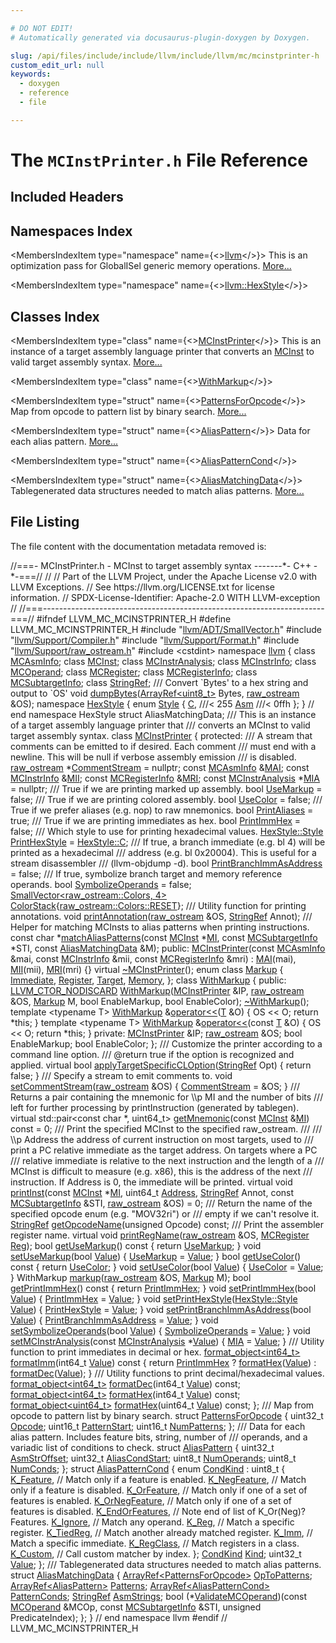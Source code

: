 ```yaml
---

# DO NOT EDIT!
# Automatically generated via docusaurus-plugin-doxygen by Doxygen.

slug: /api/files/include/include/llvm/include/llvm/mc/mcinstprinter-h
custom_edit_url: null
keywords:
  - doxygen
  - reference
  - file

---
```





# The `MCInstPrinter.h` File Reference

<DoxygenPage pluginConfig={pluginConfig}>



## Included Headers

<IncludesList>
<IncludesListItem
  filePath="llvm/ADT/SmallVector.h"
  permalink="/docs/api/files/include/include/llvm/include/llvm/adt/smallvector-h"
  isLocal="true" />
<IncludesListItem
  filePath="llvm/Support/Compiler.h"
  permalink="/docs/api/files/include/include/llvm/include/llvm/support/compiler-h"
  isLocal="true" />
<IncludesListItem
  filePath="llvm/Support/Format.h"
  permalink="/docs/api/files/include/include/llvm/include/llvm/support/format-h"
  isLocal="true" />
<IncludesListItem
  filePath="llvm/Support/raw_ostream.h"
  permalink="/docs/api/files/include/include/llvm/include/llvm/support/raw-ostream-h"
  isLocal="true" />
<IncludesListItem
  filePath="cstdint"
  permalink=""
  isLocal="false" />
</IncludesList>

## Namespaces Index

<MembersIndex>

<MembersIndexItem
  type="namespace"
  name={<><a href="/docs/api/namespaces/llvm">llvm</a></>}>
This is an optimization pass for GlobalISel generic memory operations. <a href="/docs/api/namespaces/llvm/#details">More...</a>
</MembersIndexItem>

<MembersIndexItem
  type="namespace"
  name={<><a href="/docs/api/namespaces/llvm/hexstyle">llvm::HexStyle</a></>}>
</MembersIndexItem>

</MembersIndex>

## Classes Index

<MembersIndex>

<MembersIndexItem
  type="class"
  name={<><a href="/docs/api/classes/llvm/mcinstprinter">MCInstPrinter</a></>}>
This is an instance of a target assembly language printer that converts an <a href="/docs/api/classes/llvm/mcinst">MCInst</a> to valid target assembly syntax. <a href="/docs/api/classes/llvm/mcinstprinter/#details">More...</a>
</MembersIndexItem>

<MembersIndexItem
  type="class"
  name={<><a href="/docs/api/classes/llvm/mcinstprinter/withmarkup">WithMarkup</a></>}>
</MembersIndexItem>

<MembersIndexItem
  type="struct"
  name={<><a href="/docs/api/structs/llvm/patternsforopcode">PatternsForOpcode</a></>}>
Map from opcode to pattern list by binary search. <a href="/docs/api/structs/llvm/patternsforopcode/#details">More...</a>
</MembersIndexItem>

<MembersIndexItem
  type="struct"
  name={<><a href="/docs/api/structs/llvm/aliaspattern">AliasPattern</a></>}>
Data for each alias pattern. <a href="/docs/api/structs/llvm/aliaspattern/#details">More...</a>
</MembersIndexItem>

<MembersIndexItem
  type="struct"
  name={<><a href="/docs/api/structs/llvm/aliaspatterncond">AliasPatternCond</a></>}>
</MembersIndexItem>

<MembersIndexItem
  type="struct"
  name={<><a href="/docs/api/structs/llvm/aliasmatchingdata">AliasMatchingData</a></>}>
Tablegenerated data structures needed to match alias patterns. <a href="/docs/api/structs/llvm/aliasmatchingdata/#details">More...</a>
</MembersIndexItem>

</MembersIndex>


## File Listing

The file content with the documentation metadata removed is:

<ProgramListing>

<Link id="l00001" /><CodeLine lineNumber="1"><Highlight kind="comment">//===- MCInstPrinter.h - MCInst to target assembly syntax -------&#42;- C++ -&#42;-===//</Highlight><Highlight kind="normal"></Highlight></CodeLine>
<Link id="l00002" /><CodeLine lineNumber="2"><Highlight kind="normal"></Highlight><Highlight kind="comment">//</Highlight><Highlight kind="normal"></Highlight></CodeLine>
<Link id="l00003" /><CodeLine lineNumber="3"><Highlight kind="normal"></Highlight><Highlight kind="comment">// Part of the LLVM Project, under the Apache License v2.0 with LLVM Exceptions.</Highlight><Highlight kind="normal"></Highlight></CodeLine>
<Link id="l00004" /><CodeLine lineNumber="4"><Highlight kind="normal"></Highlight><Highlight kind="comment">// See https://llvm.org/LICENSE.txt for license information.</Highlight><Highlight kind="normal"></Highlight></CodeLine>
<Link id="l00005" /><CodeLine lineNumber="5"><Highlight kind="normal"></Highlight><Highlight kind="comment">// SPDX-License-Identifier: Apache-2.0 WITH LLVM-exception</Highlight><Highlight kind="normal"></Highlight></CodeLine>
<Link id="l00006" /><CodeLine lineNumber="6"><Highlight kind="normal"></Highlight><Highlight kind="comment">//</Highlight><Highlight kind="normal"></Highlight></CodeLine>
<Link id="l00007" /><CodeLine lineNumber="7"><Highlight kind="normal"></Highlight><Highlight kind="comment">//===----------------------------------------------------------------------===//</Highlight><Highlight kind="normal"></Highlight></CodeLine>
<Link id="l00008" /><CodeLine lineNumber="8"><Highlight kind="normal"></Highlight></CodeLine>
<Link id="l00009" /><CodeLine lineNumber="9"><Highlight kind="normal"></Highlight><Highlight kind="preprocessor">#ifndef LLVM&#95;MC&#95;MCINSTPRINTER&#95;H</Highlight><Highlight kind="normal"></Highlight></CodeLine>
<Link id="l00010" /><CodeLine lineNumber="10"><Highlight kind="normal"></Highlight><Highlight kind="preprocessor">#define LLVM&#95;MC&#95;MCINSTPRINTER&#95;H</Highlight><Highlight kind="normal"></Highlight></CodeLine>
<Link id="l00011" /><CodeLine lineNumber="11"><Highlight kind="normal"></Highlight></CodeLine>
<Link id="l00012" /><CodeLine lineNumber="12"><Highlight kind="normal"></Highlight><Highlight kind="preprocessor">#include &quot;<a href="/docs/api/files/include/include/llvm/include/llvm/adt/smallvector-h">llvm/ADT/SmallVector.h</a>&quot;</Highlight><Highlight kind="normal"></Highlight></CodeLine>
<Link id="l00013" /><CodeLine lineNumber="13"><Highlight kind="normal"></Highlight><Highlight kind="preprocessor">#include &quot;<a href="/docs/api/files/include/include/llvm/include/llvm/support/compiler-h">llvm/Support/Compiler.h</a>&quot;</Highlight><Highlight kind="normal"></Highlight></CodeLine>
<Link id="l00014" /><CodeLine lineNumber="14"><Highlight kind="normal"></Highlight><Highlight kind="preprocessor">#include &quot;<a href="/docs/api/files/include/include/llvm/include/llvm/support/format-h">llvm/Support/Format.h</a>&quot;</Highlight><Highlight kind="normal"></Highlight></CodeLine>
<Link id="l00015" /><CodeLine lineNumber="15"><Highlight kind="normal"></Highlight><Highlight kind="preprocessor">#include &quot;<a href="/docs/api/files/include/include/llvm/include/llvm/support/raw-ostream-h">llvm/Support/raw&#95;ostream.h</a>&quot;</Highlight><Highlight kind="normal"></Highlight></CodeLine>
<Link id="l00016" /><CodeLine lineNumber="16"><Highlight kind="normal"></Highlight><Highlight kind="preprocessor">#include &lt;cstdint&gt;</Highlight><Highlight kind="normal"></Highlight></CodeLine>
<Link id="l00017" /><CodeLine lineNumber="17"><Highlight kind="normal"></Highlight></CodeLine>
<Link id="l00018" /><CodeLine lineNumber="18"><Highlight kind="normal"></Highlight><Highlight kind="keyword">namespace </Highlight><Highlight kind="normal"><a href="/docs/api/namespaces/llvm">llvm</a> &#123;</Highlight></CodeLine>
<Link id="l00019" /><CodeLine lineNumber="19"><Highlight kind="normal"></Highlight></CodeLine>
<Link id="l00020" /><CodeLine lineNumber="20"><Highlight kind="normal"></Highlight><Highlight kind="keyword">class </Highlight><Highlight kind="normal"><a href="/docs/api/classes/llvm/mcasminfo">MCAsmInfo</a>;</Highlight></CodeLine>
<Link id="l00021" /><CodeLine lineNumber="21"><Highlight kind="normal"></Highlight><Highlight kind="keyword">class </Highlight><Highlight kind="normal"><a href="/docs/api/classes/llvm/mcinst">MCInst</a>;</Highlight></CodeLine>
<Link id="l00022" /><CodeLine lineNumber="22"><Highlight kind="normal"></Highlight><Highlight kind="keyword">class </Highlight><Highlight kind="normal"><a href="/docs/api/classes/llvm/mcinstranalysis">MCInstrAnalysis</a>;</Highlight></CodeLine>
<Link id="l00023" /><CodeLine lineNumber="23"><Highlight kind="normal"></Highlight><Highlight kind="keyword">class </Highlight><Highlight kind="normal"><a href="/docs/api/classes/llvm/mcinstrinfo">MCInstrInfo</a>;</Highlight></CodeLine>
<Link id="l00024" /><CodeLine lineNumber="24"><Highlight kind="normal"></Highlight><Highlight kind="keyword">class </Highlight><Highlight kind="normal"><a href="/docs/api/classes/llvm/mcoperand">MCOperand</a>;</Highlight></CodeLine>
<Link id="l00025" /><CodeLine lineNumber="25"><Highlight kind="normal"></Highlight><Highlight kind="keyword">class </Highlight><Highlight kind="normal"><a href="/docs/api/classes/llvm/mcregister">MCRegister</a>;</Highlight></CodeLine>
<Link id="l00026" /><CodeLine lineNumber="26"><Highlight kind="normal"></Highlight><Highlight kind="keyword">class </Highlight><Highlight kind="normal"><a href="/docs/api/classes/llvm/mcregisterinfo">MCRegisterInfo</a>;</Highlight></CodeLine>
<Link id="l00027" /><CodeLine lineNumber="27"><Highlight kind="normal"></Highlight><Highlight kind="keyword">class </Highlight><Highlight kind="normal"><a href="/docs/api/classes/llvm/mcsubtargetinfo">MCSubtargetInfo</a>;</Highlight></CodeLine>
<Link id="l00028" /><CodeLine lineNumber="28"><Highlight kind="normal"></Highlight><Highlight kind="keyword">class </Highlight><Highlight kind="normal"><a href="/docs/api/classes/llvm/stringref">StringRef</a>;</Highlight></CodeLine>
<Link id="l00029" /><CodeLine lineNumber="29"><Highlight kind="normal"></Highlight><Highlight kind="comment"></Highlight></CodeLine>
<Link id="l00030" /><CodeLine lineNumber="30"><Highlight kind="comment">/// Convert &#96;Bytes&#39; to a hex string and output to &#96;OS&#39;</Highlight><Highlight kind="normal"></Highlight></CodeLine>
<Link id="l00031" /><CodeLine lineNumber="31"><Highlight kind="normal"></Highlight><Highlight kind="keywordtype">void</Highlight><Highlight kind="normal"> <a href="/docs/api/namespaces/llvm/#a4070eb5356f2cb072322e3d62059e316">dumpBytes</a>(<a href="/docs/api/classes/llvm/arrayref">ArrayRef&lt;uint8&#95;t&gt;</a> Bytes, <a href="/docs/api/classes/llvm/raw-ostream">raw&#95;ostream</a> &amp;OS);</Highlight></CodeLine>
<Link id="l00032" /><CodeLine lineNumber="32"><Highlight kind="normal"></Highlight></CodeLine>
<Link id="l00033" /><CodeLine lineNumber="33" lineLink="/docs/api/namespaces/llvm/hexstyle"><Highlight kind="normal"></Highlight><Highlight kind="keyword">namespace </Highlight><Highlight kind="normal"><a href="/docs/api/namespaces/llvm/hexstyle">HexStyle</a> &#123;</Highlight></CodeLine>
<Link id="l00034" /><CodeLine lineNumber="34"><Highlight kind="normal"></Highlight></CodeLine>
<Link id="l00035" /><CodeLine lineNumber="35" lineLink="/docs/api/namespaces/llvm/hexstyle/#a2ff7bb0072f1202f7b06bb426d6ecda0"><Highlight kind="normal"></Highlight><Highlight kind="keyword">enum</Highlight><Highlight kind="normal"> <a href="/docs/api/namespaces/llvm/hexstyle/#a2ff7bb0072f1202f7b06bb426d6ecda0">Style</a> &#123;</Highlight></CodeLine>
<Link id="l00036" /><CodeLine lineNumber="36" lineLink="/docs/api/namespaces/llvm/hexstyle/#a2ff7bb0072f1202f7b06bb426d6ecda0aa6e66dd1bf3e5335ef80add25879696d"><Highlight kind="normal">  <a href="/docs/api/namespaces/llvm/hexstyle/#a2ff7bb0072f1202f7b06bb426d6ecda0aa6e66dd1bf3e5335ef80add25879696d">C</a>,  </Highlight><Highlight kind="comment">///&lt; 255</Highlight><Highlight kind="normal"></Highlight></CodeLine>
<Link id="l00037" /><CodeLine lineNumber="37" lineLink="/docs/api/namespaces/llvm/hexstyle/#a2ff7bb0072f1202f7b06bb426d6ecda0aee14e37b71e28e68ace5e2f6b67042a9"><Highlight kind="normal">  <a href="/docs/api/namespaces/llvm/hexstyle/#a2ff7bb0072f1202f7b06bb426d6ecda0aee14e37b71e28e68ace5e2f6b67042a9">Asm</a> </Highlight><Highlight kind="comment">///&lt; 0ffh</Highlight><Highlight kind="normal"></Highlight></CodeLine>
<Link id="l00038" /><CodeLine lineNumber="38"><Highlight kind="normal">&#125;;</Highlight></CodeLine>
<Link id="l00039" /><CodeLine lineNumber="39"><Highlight kind="normal"></Highlight></CodeLine>
<Link id="l00040" /><CodeLine lineNumber="40"><Highlight kind="normal">&#125; </Highlight><Highlight kind="comment">// end namespace HexStyle</Highlight><Highlight kind="normal"></Highlight></CodeLine>
<Link id="l00041" /><CodeLine lineNumber="41"><Highlight kind="normal"></Highlight></CodeLine>
<Link id="l00042" /><CodeLine lineNumber="42"><Highlight kind="normal"></Highlight><Highlight kind="keyword">struct </Highlight><Highlight kind="normal">AliasMatchingData;</Highlight></CodeLine>
<Link id="l00043" /><CodeLine lineNumber="43"><Highlight kind="normal"></Highlight><Highlight kind="comment"></Highlight></CodeLine>
<Link id="l00044" /><CodeLine lineNumber="44"><Highlight kind="comment">/// This is an instance of a target assembly language printer that</Highlight></CodeLine>
<Link id="l00045" /><CodeLine lineNumber="45"><Highlight kind="comment">/// converts an MCInst to valid target assembly syntax.</Highlight><Highlight kind="normal"></Highlight></CodeLine>
<Link id="l00046" /><CodeLine lineNumber="46" lineLink="/docs/api/classes/llvm/mcinstprinter"><Highlight kind="normal"></Highlight><Highlight kind="keyword">class </Highlight><Highlight kind="normal"><a href="/docs/api/classes/llvm/mcinstprinter/#af0525fc87f3e2054109908599d21098d">MCInstPrinter</a> &#123;</Highlight></CodeLine>
<Link id="l00047" /><CodeLine lineNumber="47"><Highlight kind="normal"></Highlight><Highlight kind="keyword">protected</Highlight><Highlight kind="normal">:</Highlight><Highlight kind="comment"></Highlight></CodeLine>
<Link id="l00048" /><CodeLine lineNumber="48"><Highlight kind="comment">  /// A stream that comments can be emitted to if desired.  Each comment</Highlight></CodeLine>
<Link id="l00049" /><CodeLine lineNumber="49"><Highlight kind="comment">  /// must end with a newline.  This will be null if verbose assembly emission</Highlight></CodeLine>
<Link id="l00050" /><CodeLine lineNumber="50"><Highlight kind="comment">  /// is disabled.</Highlight><Highlight kind="normal"></Highlight></CodeLine>
<Link id="l00051" /><CodeLine lineNumber="51" lineLink="/docs/api/classes/llvm/mcinstprinter/#a43f767b1fc960c3a7528055069b0ae97"><Highlight kind="normal">  <a href="/docs/api/classes/llvm/raw-ostream">raw&#95;ostream</a> &#42;<a href="/docs/api/classes/llvm/mcinstprinter/#a43f767b1fc960c3a7528055069b0ae97">CommentStream</a> = </Highlight><Highlight kind="keyword">nullptr</Highlight><Highlight kind="normal">;</Highlight></CodeLine>
<Link id="l00052" /><CodeLine lineNumber="52" lineLink="/docs/api/classes/llvm/mcinstprinter/#aacb2bfbafa57a37e627bf1334d349bc6"><Highlight kind="normal">  </Highlight><Highlight kind="keyword">const</Highlight><Highlight kind="normal"> <a href="/docs/api/classes/llvm/mcasminfo">MCAsmInfo</a> &amp;<a href="/docs/api/classes/llvm/mcinstprinter/#aacb2bfbafa57a37e627bf1334d349bc6">MAI</a>;</Highlight></CodeLine>
<Link id="l00053" /><CodeLine lineNumber="53" lineLink="/docs/api/classes/llvm/mcinstprinter/#a41acdb280262403252bc72f6d3f23f7a"><Highlight kind="normal">  </Highlight><Highlight kind="keyword">const</Highlight><Highlight kind="normal"> <a href="/docs/api/classes/llvm/mcinstrinfo">MCInstrInfo</a> &amp;<a href="/docs/api/classes/llvm/mcinstprinter/#a41acdb280262403252bc72f6d3f23f7a">MII</a>;</Highlight></CodeLine>
<Link id="l00054" /><CodeLine lineNumber="54" lineLink="/docs/api/classes/llvm/mcinstprinter/#aaaeadf26b0e3ae38625c5469231bbce6"><Highlight kind="normal">  </Highlight><Highlight kind="keyword">const</Highlight><Highlight kind="normal"> <a href="/docs/api/classes/llvm/mcregisterinfo">MCRegisterInfo</a> &amp;<a href="/docs/api/classes/llvm/mcinstprinter/#aaaeadf26b0e3ae38625c5469231bbce6">MRI</a>;</Highlight></CodeLine>
<Link id="l00055" /><CodeLine lineNumber="55" lineLink="/docs/api/classes/llvm/mcinstprinter/#aea22be8e7b7e6922680a8369bcf7e3b7"><Highlight kind="normal">  </Highlight><Highlight kind="keyword">const</Highlight><Highlight kind="normal"> <a href="/docs/api/classes/llvm/mcinstranalysis">MCInstrAnalysis</a> &#42;<a href="/docs/api/classes/llvm/mcinstprinter/#aea22be8e7b7e6922680a8369bcf7e3b7">MIA</a> = </Highlight><Highlight kind="keyword">nullptr</Highlight><Highlight kind="normal">;</Highlight></CodeLine>
<Link id="l00056" /><CodeLine lineNumber="56"><Highlight kind="normal"></Highlight><Highlight kind="comment"></Highlight></CodeLine>
<Link id="l00057" /><CodeLine lineNumber="57"><Highlight kind="comment">  /// True if we are printing marked up assembly.</Highlight><Highlight kind="normal"></Highlight></CodeLine>
<Link id="l00058" /><CodeLine lineNumber="58" lineLink="/docs/api/classes/llvm/mcinstprinter/#a0a1fa89c14ac7b72829c033469ec1fbd"><Highlight kind="normal">  </Highlight><Highlight kind="keywordtype">bool</Highlight><Highlight kind="normal"> <a href="/docs/api/classes/llvm/mcinstprinter/#a0a1fa89c14ac7b72829c033469ec1fbd">UseMarkup</a> = </Highlight><Highlight kind="keyword">false</Highlight><Highlight kind="normal">;</Highlight></CodeLine>
<Link id="l00059" /><CodeLine lineNumber="59"><Highlight kind="normal"></Highlight><Highlight kind="comment"></Highlight></CodeLine>
<Link id="l00060" /><CodeLine lineNumber="60"><Highlight kind="comment">  /// True if we are printing colored assembly.</Highlight><Highlight kind="normal"></Highlight></CodeLine>
<Link id="l00061" /><CodeLine lineNumber="61" lineLink="/docs/api/classes/llvm/mcinstprinter/#ab98b5a4fbd0a43ca838ff5cbaef3f2d4"><Highlight kind="normal">  </Highlight><Highlight kind="keywordtype">bool</Highlight><Highlight kind="normal"> <a href="/docs/api/classes/llvm/mcinstprinter/#ab98b5a4fbd0a43ca838ff5cbaef3f2d4">UseColor</a> = </Highlight><Highlight kind="keyword">false</Highlight><Highlight kind="normal">;</Highlight></CodeLine>
<Link id="l00062" /><CodeLine lineNumber="62"><Highlight kind="normal"></Highlight><Highlight kind="comment"></Highlight></CodeLine>
<Link id="l00063" /><CodeLine lineNumber="63"><Highlight kind="comment">  /// True if we prefer aliases (e.g. nop) to raw mnemonics.</Highlight><Highlight kind="normal"></Highlight></CodeLine>
<Link id="l00064" /><CodeLine lineNumber="64" lineLink="/docs/api/classes/llvm/mcinstprinter/#afb00adba3dbd7afd9ee2b432c2edffbb"><Highlight kind="normal">  </Highlight><Highlight kind="keywordtype">bool</Highlight><Highlight kind="normal"> <a href="/docs/api/classes/llvm/mcinstprinter/#afb00adba3dbd7afd9ee2b432c2edffbb">PrintAliases</a> = </Highlight><Highlight kind="keyword">true</Highlight><Highlight kind="normal">;</Highlight></CodeLine>
<Link id="l00065" /><CodeLine lineNumber="65"><Highlight kind="normal"></Highlight><Highlight kind="comment"></Highlight></CodeLine>
<Link id="l00066" /><CodeLine lineNumber="66"><Highlight kind="comment">  /// True if we are printing immediates as hex.</Highlight><Highlight kind="normal"></Highlight></CodeLine>
<Link id="l00067" /><CodeLine lineNumber="67" lineLink="/docs/api/classes/llvm/mcinstprinter/#a23492d33eb76ba85db3600115fed651b"><Highlight kind="normal">  </Highlight><Highlight kind="keywordtype">bool</Highlight><Highlight kind="normal"> <a href="/docs/api/classes/llvm/mcinstprinter/#a23492d33eb76ba85db3600115fed651b">PrintImmHex</a> = </Highlight><Highlight kind="keyword">false</Highlight><Highlight kind="normal">;</Highlight></CodeLine>
<Link id="l00068" /><CodeLine lineNumber="68"><Highlight kind="normal"></Highlight><Highlight kind="comment"></Highlight></CodeLine>
<Link id="l00069" /><CodeLine lineNumber="69"><Highlight kind="comment">  /// Which style to use for printing hexadecimal values.</Highlight><Highlight kind="normal"></Highlight></CodeLine>
<Link id="l00070" /><CodeLine lineNumber="70" lineLink="/docs/api/classes/llvm/mcinstprinter/#af9e5aa3371a52ac7283a2c8aa217b73b"><Highlight kind="normal">  <a href="/docs/api/namespaces/llvm/hexstyle/#a2ff7bb0072f1202f7b06bb426d6ecda0">HexStyle::Style</a> <a href="/docs/api/classes/llvm/mcinstprinter/#af9e5aa3371a52ac7283a2c8aa217b73b">PrintHexStyle</a> = <a href="/docs/api/namespaces/llvm/hexstyle/#a2ff7bb0072f1202f7b06bb426d6ecda0aa6e66dd1bf3e5335ef80add25879696d">HexStyle::C</a>;</Highlight></CodeLine>
<Link id="l00071" /><CodeLine lineNumber="71"><Highlight kind="normal"></Highlight><Highlight kind="comment"></Highlight></CodeLine>
<Link id="l00072" /><CodeLine lineNumber="72"><Highlight kind="comment">  /// If true, a branch immediate (e.g. bl 4) will be printed as a hexadecimal</Highlight></CodeLine>
<Link id="l00073" /><CodeLine lineNumber="73"><Highlight kind="comment">  /// address (e.g. bl 0x20004). This is useful for a stream disassembler</Highlight></CodeLine>
<Link id="l00074" /><CodeLine lineNumber="74"><Highlight kind="comment">  /// (llvm-objdump -d).</Highlight><Highlight kind="normal"></Highlight></CodeLine>
<Link id="l00075" /><CodeLine lineNumber="75" lineLink="/docs/api/classes/llvm/mcinstprinter/#acef595ffd1764f8c06f5347db94ee756"><Highlight kind="normal">  </Highlight><Highlight kind="keywordtype">bool</Highlight><Highlight kind="normal"> <a href="/docs/api/classes/llvm/mcinstprinter/#acef595ffd1764f8c06f5347db94ee756">PrintBranchImmAsAddress</a> = </Highlight><Highlight kind="keyword">false</Highlight><Highlight kind="normal">;</Highlight></CodeLine>
<Link id="l00076" /><CodeLine lineNumber="76"><Highlight kind="normal"></Highlight><Highlight kind="comment"></Highlight></CodeLine>
<Link id="l00077" /><CodeLine lineNumber="77"><Highlight kind="comment">  /// If true, symbolize branch target and memory reference operands.</Highlight><Highlight kind="normal"></Highlight></CodeLine>
<Link id="l00078" /><CodeLine lineNumber="78" lineLink="/docs/api/classes/llvm/mcinstprinter/#a5151f8e39f6265b5528efed4b516bae7"><Highlight kind="normal">  </Highlight><Highlight kind="keywordtype">bool</Highlight><Highlight kind="normal"> <a href="/docs/api/classes/llvm/mcinstprinter/#a5151f8e39f6265b5528efed4b516bae7">SymbolizeOperands</a> = </Highlight><Highlight kind="keyword">false</Highlight><Highlight kind="normal">;</Highlight></CodeLine>
<Link id="l00079" /><CodeLine lineNumber="79"><Highlight kind="normal"></Highlight></CodeLine>
<Link id="l00080" /><CodeLine lineNumber="80" lineLink="/docs/api/classes/llvm/mcinstprinter/#a715c5d502c8de89fcfdf281ce964d6fe"><Highlight kind="normal">  <a href="/docs/api/classes/llvm/smallvector">SmallVector&lt;raw&#95;ostream::Colors, 4&gt;</a> <a href="/docs/api/classes/llvm/mcinstprinter/#a715c5d502c8de89fcfdf281ce964d6fe">ColorStack</a>&#123;<a href="/docs/api/classes/llvm/raw-ostream/#a1d5efc43dd5669473ac2fe47d5aaf965ab5859d8721cfdc0312b2838b9c985bc1">raw&#95;ostream::Colors::RESET</a>&#125;;</Highlight></CodeLine>
<Link id="l00081" /><CodeLine lineNumber="81"><Highlight kind="normal"></Highlight><Highlight kind="comment"></Highlight></CodeLine>
<Link id="l00082" /><CodeLine lineNumber="82"><Highlight kind="comment">  /// Utility function for printing annotations.</Highlight><Highlight kind="normal"></Highlight></CodeLine>
<Link id="l00083" /><CodeLine lineNumber="83"><Highlight kind="normal">  </Highlight><Highlight kind="keywordtype">void</Highlight><Highlight kind="normal"> <a href="/docs/api/classes/llvm/mcinstprinter/#aab90c946a08959c165433b2c125895ea">printAnnotation</a>(<a href="/docs/api/classes/llvm/raw-ostream">raw&#95;ostream</a> &amp;OS, <a href="/docs/api/classes/llvm/stringref">StringRef</a> Annot);</Highlight></CodeLine>
<Link id="l00084" /><CodeLine lineNumber="84"><Highlight kind="normal"></Highlight><Highlight kind="comment"></Highlight></CodeLine>
<Link id="l00085" /><CodeLine lineNumber="85"><Highlight kind="comment">  /// Helper for matching MCInsts to alias patterns when printing instructions.</Highlight><Highlight kind="normal"></Highlight></CodeLine>
<Link id="l00086" /><CodeLine lineNumber="86"><Highlight kind="normal">  </Highlight><Highlight kind="keyword">const</Highlight><Highlight kind="normal"> </Highlight><Highlight kind="keywordtype">char</Highlight><Highlight kind="normal"> &#42;<a href="/docs/api/classes/llvm/mcinstprinter/#ae9677047c398a916ab4a5a6fabeb36e7">matchAliasPatterns</a>(</Highlight><Highlight kind="keyword">const</Highlight><Highlight kind="normal"> <a href="/docs/api/classes/llvm/mcinst">MCInst</a> &#42;<a href="/docs/api/files/lib/lib/codegen/lib/codegen/globalisel/irtranslator-cpp/#abe44dfdea65b4f7e11e0a608ab708b76">MI</a>, </Highlight><Highlight kind="keyword">const</Highlight><Highlight kind="normal"> <a href="/docs/api/classes/llvm/mcsubtargetinfo">MCSubtargetInfo</a> &#42;STI,</Highlight></CodeLine>
<Link id="l00087" /><CodeLine lineNumber="87"><Highlight kind="normal">                                 </Highlight><Highlight kind="keyword">const</Highlight><Highlight kind="normal"> <a href="/docs/api/structs/llvm/aliasmatchingdata">AliasMatchingData</a> &amp;M);</Highlight></CodeLine>
<Link id="l00088" /><CodeLine lineNumber="88"><Highlight kind="normal"></Highlight></CodeLine>
<Link id="l00089" /><CodeLine lineNumber="89"><Highlight kind="normal"></Highlight><Highlight kind="keyword">public</Highlight><Highlight kind="normal">:</Highlight></CodeLine>
<Link id="l00090" /><CodeLine lineNumber="90" lineLink="/docs/api/classes/llvm/mcinstprinter/#af0525fc87f3e2054109908599d21098d"><Highlight kind="normal">  <a href="/docs/api/classes/llvm/mcinstprinter/#af0525fc87f3e2054109908599d21098d">MCInstPrinter</a>(</Highlight><Highlight kind="keyword">const</Highlight><Highlight kind="normal"> <a href="/docs/api/classes/llvm/mcasminfo">MCAsmInfo</a> &amp;mai, </Highlight><Highlight kind="keyword">const</Highlight><Highlight kind="normal"> <a href="/docs/api/classes/llvm/mcinstrinfo">MCInstrInfo</a> &amp;mii,</Highlight></CodeLine>
<Link id="l00091" /><CodeLine lineNumber="91"><Highlight kind="normal">                </Highlight><Highlight kind="keyword">const</Highlight><Highlight kind="normal"> <a href="/docs/api/classes/llvm/mcregisterinfo">MCRegisterInfo</a> &amp;mri) : <a href="/docs/api/classes/llvm/mcinstprinter/#aacb2bfbafa57a37e627bf1334d349bc6">MAI</a>(mai), <a href="/docs/api/classes/llvm/mcinstprinter/#a41acdb280262403252bc72f6d3f23f7a">MII</a>(mii), <a href="/docs/api/classes/llvm/mcinstprinter/#aaaeadf26b0e3ae38625c5469231bbce6">MRI</a>(mri) &#123;&#125;</Highlight></CodeLine>
<Link id="l00092" /><CodeLine lineNumber="92"><Highlight kind="normal"></Highlight></CodeLine>
<Link id="l00093" /><CodeLine lineNumber="93" lineLink="/docs/api/classes/llvm/mcinstprinter/#a55e82de41ab06366834cbef13e46ac6d"><Highlight kind="normal">  </Highlight><Highlight kind="keyword">virtual</Highlight><Highlight kind="normal"> <a href="/docs/api/classes/llvm/mcinstprinter/#a55e82de41ab06366834cbef13e46ac6d">~MCInstPrinter</a>();</Highlight></CodeLine>
<Link id="l00094" /><CodeLine lineNumber="94"><Highlight kind="normal"></Highlight></CodeLine>
<Link id="l00095" /><CodeLine lineNumber="95" lineLink="/docs/api/classes/llvm/mcinstprinter/#a4e0302b2f7a78c8741bc07ca7655b859"><Highlight kind="normal">  </Highlight><Highlight kind="keyword">enum class</Highlight><Highlight kind="normal"> <a href="/docs/api/classes/llvm/mcinstprinter/#a4e0302b2f7a78c8741bc07ca7655b859">Markup</a> &#123;</Highlight></CodeLine>
<Link id="l00096" /><CodeLine lineNumber="96" lineLink="/docs/api/classes/llvm/mcinstprinter/#a4e0302b2f7a78c8741bc07ca7655b859a43f6615bbb2c40a5306ff804094420b1"><Highlight kind="normal">    <a href="/docs/api/classes/llvm/mcinstprinter/#a4e0302b2f7a78c8741bc07ca7655b859a43f6615bbb2c40a5306ff804094420b1">Immediate</a>,</Highlight></CodeLine>
<Link id="l00097" /><CodeLine lineNumber="97" lineLink="/docs/api/classes/llvm/mcinstprinter/#a4e0302b2f7a78c8741bc07ca7655b859a0ba7583639a274c434bbe6ef797115a4"><Highlight kind="normal">    <a href="/docs/api/classes/llvm/mcinstprinter/#a4e0302b2f7a78c8741bc07ca7655b859a0ba7583639a274c434bbe6ef797115a4">Register</a>,</Highlight></CodeLine>
<Link id="l00098" /><CodeLine lineNumber="98" lineLink="/docs/api/classes/llvm/mcinstprinter/#a4e0302b2f7a78c8741bc07ca7655b859ac41a31890959544c6523af684561abe5"><Highlight kind="normal">    <a href="/docs/api/classes/llvm/mcinstprinter/#a4e0302b2f7a78c8741bc07ca7655b859ac41a31890959544c6523af684561abe5">Target</a>,</Highlight></CodeLine>
<Link id="l00099" /><CodeLine lineNumber="99" lineLink="/docs/api/classes/llvm/mcinstprinter/#a4e0302b2f7a78c8741bc07ca7655b859a4789f23283b3a61f858b641a1bef19a3"><Highlight kind="normal">    <a href="/docs/api/classes/llvm/mcinstprinter/#a4e0302b2f7a78c8741bc07ca7655b859a4789f23283b3a61f858b641a1bef19a3">Memory</a>,</Highlight></CodeLine>
<Link id="l00100" /><CodeLine lineNumber="100"><Highlight kind="normal">  &#125;;</Highlight></CodeLine>
<Link id="l00101" /><CodeLine lineNumber="101"><Highlight kind="normal"></Highlight></CodeLine>
<Link id="l00102" /><CodeLine lineNumber="102" lineLink="/docs/api/classes/llvm/mcinstprinter/withmarkup"><Highlight kind="normal">  </Highlight><Highlight kind="keyword">class </Highlight><Highlight kind="normal"><a href="/docs/api/classes/llvm/mcinstprinter/withmarkup/#a7b81786db9cbd784cdcd4f76bd42faee">WithMarkup</a> &#123;</Highlight></CodeLine>
<Link id="l00103" /><CodeLine lineNumber="103"><Highlight kind="normal">  </Highlight><Highlight kind="keyword">public</Highlight><Highlight kind="normal">:</Highlight></CodeLine>
<Link id="l00104" /><CodeLine lineNumber="104"><Highlight kind="normal">    <a href="/docs/api/files/include/include/llvm/include/llvm/support/compiler-h/#a49fbbceaed01be1497ada6623f2ba42f">LLVM&#95;CTOR&#95;NODISCARD</a> <a href="/docs/api/classes/llvm/mcinstprinter/withmarkup/#a7b81786db9cbd784cdcd4f76bd42faee">WithMarkup</a>(<a href="/docs/api/classes/llvm/mcinstprinter/#af0525fc87f3e2054109908599d21098d">MCInstPrinter</a> &amp;IP, <a href="/docs/api/classes/llvm/raw-ostream">raw&#95;ostream</a> &amp;OS, <a href="/docs/api/classes/llvm/mcinstprinter/#a4e0302b2f7a78c8741bc07ca7655b859">Markup</a> M,</Highlight></CodeLine>
<Link id="l00105" /><CodeLine lineNumber="105"><Highlight kind="normal">                                   </Highlight><Highlight kind="keywordtype">bool</Highlight><Highlight kind="normal"> EnableMarkup, </Highlight><Highlight kind="keywordtype">bool</Highlight><Highlight kind="normal"> EnableColor);</Highlight></CodeLine>
<Link id="l00106" /><CodeLine lineNumber="106"><Highlight kind="normal">    <a href="/docs/api/classes/llvm/mcinstprinter/withmarkup/#a632b6ee45fd52b845ed72fd1f144a72e">~WithMarkup</a>();</Highlight></CodeLine>
<Link id="l00107" /><CodeLine lineNumber="107"><Highlight kind="normal"></Highlight></CodeLine>
<Link id="l00108" /><CodeLine lineNumber="108" lineLink="/docs/api/classes/llvm/mcinstprinter/withmarkup/#a44c43f23b1ec015bb58fee31e442ee7c"><Highlight kind="normal">    </Highlight><Highlight kind="keyword">template</Highlight><Highlight kind="normal"> &lt;</Highlight><Highlight kind="keyword">typename</Highlight><Highlight kind="normal"> T&gt; <a href="/docs/api/classes/llvm/mcinstprinter/withmarkup/#a7b81786db9cbd784cdcd4f76bd42faee">WithMarkup</a> &amp;<a href="/docs/api/classes/llvm/mcinstprinter/withmarkup/#a44c43f23b1ec015bb58fee31e442ee7c">operator&lt;&lt;</a>(<a href="/docs/api/files/lib/lib/target/lib/target/mips/mips16isellowering-cpp/#a0acb682b8260ab1c60b918599864e2e5">T</a> &amp;O) &#123;</Highlight></CodeLine>
<Link id="l00109" /><CodeLine lineNumber="109"><Highlight kind="normal">      OS &lt;&lt; O;</Highlight></CodeLine>
<Link id="l00110" /><CodeLine lineNumber="110"><Highlight kind="normal">      </Highlight><Highlight kind="keywordflow">return</Highlight><Highlight kind="normal"> &#42;</Highlight><Highlight kind="keyword">this</Highlight><Highlight kind="normal">;</Highlight></CodeLine>
<Link id="l00111" /><CodeLine lineNumber="111"><Highlight kind="normal">    &#125;</Highlight></CodeLine>
<Link id="l00112" /><CodeLine lineNumber="112"><Highlight kind="normal"></Highlight></CodeLine>
<Link id="l00113" /><CodeLine lineNumber="113" lineLink="/docs/api/classes/llvm/mcinstprinter/withmarkup/#a21bfc831e356b25208834aade31c46f3"><Highlight kind="normal">    </Highlight><Highlight kind="keyword">template</Highlight><Highlight kind="normal"> &lt;</Highlight><Highlight kind="keyword">typename</Highlight><Highlight kind="normal"> T&gt; <a href="/docs/api/classes/llvm/mcinstprinter/withmarkup/#a7b81786db9cbd784cdcd4f76bd42faee">WithMarkup</a> &amp;<a href="/docs/api/classes/llvm/mcinstprinter/withmarkup/#a21bfc831e356b25208834aade31c46f3">operator&lt;&lt;</a>(</Highlight><Highlight kind="keyword">const</Highlight><Highlight kind="normal"> <a href="/docs/api/files/lib/lib/target/lib/target/mips/mips16isellowering-cpp/#a0acb682b8260ab1c60b918599864e2e5">T</a> &amp;O) &#123;</Highlight></CodeLine>
<Link id="l00114" /><CodeLine lineNumber="114"><Highlight kind="normal">      OS &lt;&lt; O;</Highlight></CodeLine>
<Link id="l00115" /><CodeLine lineNumber="115"><Highlight kind="normal">      </Highlight><Highlight kind="keywordflow">return</Highlight><Highlight kind="normal"> &#42;</Highlight><Highlight kind="keyword">this</Highlight><Highlight kind="normal">;</Highlight></CodeLine>
<Link id="l00116" /><CodeLine lineNumber="116"><Highlight kind="normal">    &#125;</Highlight></CodeLine>
<Link id="l00117" /><CodeLine lineNumber="117"><Highlight kind="normal"></Highlight></CodeLine>
<Link id="l00118" /><CodeLine lineNumber="118"><Highlight kind="normal">  </Highlight><Highlight kind="keyword">private</Highlight><Highlight kind="normal">:</Highlight></CodeLine>
<Link id="l00119" /><CodeLine lineNumber="119"><Highlight kind="normal">    <a href="/docs/api/classes/llvm/mcinstprinter/#af0525fc87f3e2054109908599d21098d">MCInstPrinter</a> &amp;IP;</Highlight></CodeLine>
<Link id="l00120" /><CodeLine lineNumber="120"><Highlight kind="normal">    <a href="/docs/api/classes/llvm/raw-ostream">raw&#95;ostream</a> &amp;OS;</Highlight></CodeLine>
<Link id="l00121" /><CodeLine lineNumber="121"><Highlight kind="normal">    </Highlight><Highlight kind="keywordtype">bool</Highlight><Highlight kind="normal"> EnableMarkup;</Highlight></CodeLine>
<Link id="l00122" /><CodeLine lineNumber="122"><Highlight kind="normal">    </Highlight><Highlight kind="keywordtype">bool</Highlight><Highlight kind="normal"> EnableColor;</Highlight></CodeLine>
<Link id="l00123" /><CodeLine lineNumber="123"><Highlight kind="normal">  &#125;;</Highlight></CodeLine>
<Link id="l00124" /><CodeLine lineNumber="124"><Highlight kind="normal"></Highlight><Highlight kind="comment"></Highlight></CodeLine>
<Link id="l00125" /><CodeLine lineNumber="125"><Highlight kind="comment">  /// Customize the printer according to a command line option.</Highlight></CodeLine>
<Link id="l00126" /><CodeLine lineNumber="126"><Highlight kind="comment">  /// @return true if the option is recognized and applied.</Highlight><Highlight kind="normal"></Highlight></CodeLine>
<Link id="l00127" /><CodeLine lineNumber="127" lineLink="/docs/api/classes/llvm/mcinstprinter/#a363576a336d10dec34bf190017ffc68f"><Highlight kind="normal">  </Highlight><Highlight kind="keyword">virtual</Highlight><Highlight kind="normal"> </Highlight><Highlight kind="keywordtype">bool</Highlight><Highlight kind="normal"> <a href="/docs/api/classes/llvm/mcinstprinter/#a363576a336d10dec34bf190017ffc68f">applyTargetSpecificCLOption</a>(<a href="/docs/api/classes/llvm/stringref">StringRef</a> Opt) &#123; </Highlight><Highlight kind="keywordflow">return</Highlight><Highlight kind="normal"> </Highlight><Highlight kind="keyword">false</Highlight><Highlight kind="normal">; &#125;</Highlight></CodeLine>
<Link id="l00128" /><CodeLine lineNumber="128"><Highlight kind="normal"></Highlight><Highlight kind="comment"></Highlight></CodeLine>
<Link id="l00129" /><CodeLine lineNumber="129"><Highlight kind="comment">  /// Specify a stream to emit comments to.</Highlight><Highlight kind="normal"></Highlight></CodeLine>
<Link id="l00130" /><CodeLine lineNumber="130" lineLink="/docs/api/classes/llvm/mcinstprinter/#a3216205cbe92e7720a22058cf2d57676"><Highlight kind="normal">  </Highlight><Highlight kind="keywordtype">void</Highlight><Highlight kind="normal"> <a href="/docs/api/classes/llvm/mcinstprinter/#a3216205cbe92e7720a22058cf2d57676">setCommentStream</a>(<a href="/docs/api/classes/llvm/raw-ostream">raw&#95;ostream</a> &amp;OS) &#123; <a href="/docs/api/classes/llvm/mcinstprinter/#a43f767b1fc960c3a7528055069b0ae97">CommentStream</a> = &amp;OS; &#125;</Highlight></CodeLine>
<Link id="l00131" /><CodeLine lineNumber="131"><Highlight kind="normal"></Highlight><Highlight kind="comment"></Highlight></CodeLine>
<Link id="l00132" /><CodeLine lineNumber="132"><Highlight kind="comment">  /// Returns a pair containing the mnemonic for \\p MI and the number of bits</Highlight></CodeLine>
<Link id="l00133" /><CodeLine lineNumber="133"><Highlight kind="comment">  /// left for further processing by printInstruction (generated by tablegen).</Highlight><Highlight kind="normal"></Highlight></CodeLine>
<Link id="l00134" /><CodeLine lineNumber="134"><Highlight kind="normal">  </Highlight><Highlight kind="keyword">virtual</Highlight><Highlight kind="normal"> std::pair&lt;const char &#42;, uint64&#95;t&gt;</Highlight></CodeLine>
<Link id="l00135" /><CodeLine lineNumber="135" lineLink="/docs/api/classes/llvm/mcinstprinter/#ad3e4ca8fe0215000850b46704e98a95d"><Highlight kind="normal">  <a href="/docs/api/classes/llvm/mcinstprinter/#ad3e4ca8fe0215000850b46704e98a95d">getMnemonic</a>(</Highlight><Highlight kind="keyword">const</Highlight><Highlight kind="normal"> <a href="/docs/api/classes/llvm/mcinst">MCInst</a> &amp;<a href="/docs/api/files/lib/lib/codegen/lib/codegen/globalisel/irtranslator-cpp/#abe44dfdea65b4f7e11e0a608ab708b76">MI</a>) </Highlight><Highlight kind="keyword">const</Highlight><Highlight kind="normal"> = 0;</Highlight></CodeLine>
<Link id="l00136" /><CodeLine lineNumber="136"><Highlight kind="normal"></Highlight><Highlight kind="comment"></Highlight></CodeLine>
<Link id="l00137" /><CodeLine lineNumber="137"><Highlight kind="comment">  /// Print the specified MCInst to the specified raw&#95;ostream.</Highlight></CodeLine>
<Link id="l00138" /><CodeLine lineNumber="138"><Highlight kind="comment">  ///</Highlight></CodeLine>
<Link id="l00139" /><CodeLine lineNumber="139"><Highlight kind="comment">  /// \\p Address the address of current instruction on most targets, used to</Highlight></CodeLine>
<Link id="l00140" /><CodeLine lineNumber="140"><Highlight kind="comment">  /// print a PC relative immediate as the target address. On targets where a PC</Highlight></CodeLine>
<Link id="l00141" /><CodeLine lineNumber="141"><Highlight kind="comment">  /// relative immediate is relative to the next instruction and the length of a</Highlight></CodeLine>
<Link id="l00142" /><CodeLine lineNumber="142"><Highlight kind="comment">  /// MCInst is difficult to measure (e.g. x86), this is the address of the next</Highlight></CodeLine>
<Link id="l00143" /><CodeLine lineNumber="143"><Highlight kind="comment">  /// instruction. If Address is 0, the immediate will be printed.</Highlight><Highlight kind="normal"></Highlight></CodeLine>
<Link id="l00144" /><CodeLine lineNumber="144" lineLink="/docs/api/classes/llvm/mcinstprinter/#ac297f3bc74269d7fe98eaf7300cba9fa"><Highlight kind="normal">  </Highlight><Highlight kind="keyword">virtual</Highlight><Highlight kind="normal"> </Highlight><Highlight kind="keywordtype">void</Highlight><Highlight kind="normal"> <a href="/docs/api/classes/llvm/mcinstprinter/#ac297f3bc74269d7fe98eaf7300cba9fa">printInst</a>(</Highlight><Highlight kind="keyword">const</Highlight><Highlight kind="normal"> <a href="/docs/api/classes/llvm/mcinst">MCInst</a> &#42;<a href="/docs/api/files/lib/lib/codegen/lib/codegen/globalisel/irtranslator-cpp/#abe44dfdea65b4f7e11e0a608ab708b76">MI</a>, uint64&#95;t <a href="/docs/api/namespaces/llvm/#a8e02bbea14c70bab55fbc1384e1472d9add7bf230fde8d4836917806aff6a6b27">Address</a>, <a href="/docs/api/classes/llvm/stringref">StringRef</a> Annot,</Highlight></CodeLine>
<Link id="l00145" /><CodeLine lineNumber="145"><Highlight kind="normal">                         </Highlight><Highlight kind="keyword">const</Highlight><Highlight kind="normal"> <a href="/docs/api/classes/llvm/mcsubtargetinfo">MCSubtargetInfo</a> &amp;STI, <a href="/docs/api/classes/llvm/raw-ostream">raw&#95;ostream</a> &amp;OS) = 0;</Highlight></CodeLine>
<Link id="l00146" /><CodeLine lineNumber="146"><Highlight kind="normal"></Highlight><Highlight kind="comment"></Highlight></CodeLine>
<Link id="l00147" /><CodeLine lineNumber="147"><Highlight kind="comment">  /// Return the name of the specified opcode enum (e.g. &quot;MOV32ri&quot;) or</Highlight></CodeLine>
<Link id="l00148" /><CodeLine lineNumber="148"><Highlight kind="comment">  /// empty if we can&#39;t resolve it.</Highlight><Highlight kind="normal"></Highlight></CodeLine>
<Link id="l00149" /><CodeLine lineNumber="149"><Highlight kind="normal">  <a href="/docs/api/classes/llvm/stringref">StringRef</a> <a href="/docs/api/classes/llvm/mcinstprinter/#a62c484cd2ea7bf71dad8fd6d223864bb">getOpcodeName</a>(</Highlight><Highlight kind="keywordtype">unsigned</Highlight><Highlight kind="normal"> Opcode) </Highlight><Highlight kind="keyword">const</Highlight><Highlight kind="normal">;</Highlight></CodeLine>
<Link id="l00150" /><CodeLine lineNumber="150"><Highlight kind="normal"></Highlight><Highlight kind="comment"></Highlight></CodeLine>
<Link id="l00151" /><CodeLine lineNumber="151"><Highlight kind="comment">  /// Print the assembler register name.</Highlight><Highlight kind="normal"></Highlight></CodeLine>
<Link id="l00152" /><CodeLine lineNumber="152"><Highlight kind="normal">  </Highlight><Highlight kind="keyword">virtual</Highlight><Highlight kind="normal"> </Highlight><Highlight kind="keywordtype">void</Highlight><Highlight kind="normal"> <a href="/docs/api/classes/llvm/mcinstprinter/#ad0ad5f0b1236badc25e0613d3b962997">printRegName</a>(<a href="/docs/api/classes/llvm/raw-ostream">raw&#95;ostream</a> &amp;OS, <a href="/docs/api/classes/llvm/mcregister">MCRegister</a> <a href="/docs/api/files/lib/lib/codegen/machinesink-cpp/#a359e1ff26f6d466d927a61aae45b05c3">Reg</a>);</Highlight></CodeLine>
<Link id="l00153" /><CodeLine lineNumber="153"><Highlight kind="normal"></Highlight></CodeLine>
<Link id="l00154" /><CodeLine lineNumber="154" lineLink="/docs/api/classes/llvm/mcinstprinter/#ac29057263eeedcc271ae4ec3dfd2353d"><Highlight kind="normal">  </Highlight><Highlight kind="keywordtype">bool</Highlight><Highlight kind="normal"> <a href="/docs/api/classes/llvm/mcinstprinter/#ac29057263eeedcc271ae4ec3dfd2353d">getUseMarkup</a>()</Highlight><Highlight kind="keyword"> const </Highlight><Highlight kind="normal">&#123; </Highlight><Highlight kind="keywordflow">return</Highlight><Highlight kind="normal"> <a href="/docs/api/classes/llvm/mcinstprinter/#a0a1fa89c14ac7b72829c033469ec1fbd">UseMarkup</a>; &#125;</Highlight></CodeLine>
<Link id="l00155" /><CodeLine lineNumber="155" lineLink="/docs/api/classes/llvm/mcinstprinter/#a93ea46134ac48f273fb38c88c4edde07"><Highlight kind="normal">  </Highlight><Highlight kind="keywordtype">void</Highlight><Highlight kind="normal"> <a href="/docs/api/classes/llvm/mcinstprinter/#a93ea46134ac48f273fb38c88c4edde07">setUseMarkup</a>(</Highlight><Highlight kind="keywordtype">bool</Highlight><Highlight kind="normal"> <a href="/docs/api/classes/llvm/value">Value</a>) &#123; <a href="/docs/api/classes/llvm/mcinstprinter/#a0a1fa89c14ac7b72829c033469ec1fbd">UseMarkup</a> = <a href="/docs/api/classes/llvm/value">Value</a>; &#125;</Highlight></CodeLine>
<Link id="l00156" /><CodeLine lineNumber="156"><Highlight kind="normal"></Highlight></CodeLine>
<Link id="l00157" /><CodeLine lineNumber="157" lineLink="/docs/api/classes/llvm/mcinstprinter/#a2724fcd7769447ccd8459f7fe617a911"><Highlight kind="normal">  </Highlight><Highlight kind="keywordtype">bool</Highlight><Highlight kind="normal"> <a href="/docs/api/classes/llvm/mcinstprinter/#a2724fcd7769447ccd8459f7fe617a911">getUseColor</a>()</Highlight><Highlight kind="keyword"> const </Highlight><Highlight kind="normal">&#123; </Highlight><Highlight kind="keywordflow">return</Highlight><Highlight kind="normal"> <a href="/docs/api/classes/llvm/mcinstprinter/#ab98b5a4fbd0a43ca838ff5cbaef3f2d4">UseColor</a>; &#125;</Highlight></CodeLine>
<Link id="l00158" /><CodeLine lineNumber="158" lineLink="/docs/api/classes/llvm/mcinstprinter/#a3aa0680085158cfb0c14163a07ce9515"><Highlight kind="normal">  </Highlight><Highlight kind="keywordtype">void</Highlight><Highlight kind="normal"> <a href="/docs/api/classes/llvm/mcinstprinter/#a3aa0680085158cfb0c14163a07ce9515">setUseColor</a>(</Highlight><Highlight kind="keywordtype">bool</Highlight><Highlight kind="normal"> <a href="/docs/api/classes/llvm/value">Value</a>) &#123; <a href="/docs/api/classes/llvm/mcinstprinter/#ab98b5a4fbd0a43ca838ff5cbaef3f2d4">UseColor</a> = <a href="/docs/api/classes/llvm/value">Value</a>; &#125;</Highlight></CodeLine>
<Link id="l00159" /><CodeLine lineNumber="159"><Highlight kind="normal"></Highlight></CodeLine>
<Link id="l00160" /><CodeLine lineNumber="160"><Highlight kind="normal">  WithMarkup <a href="/docs/api/classes/llvm/mcinstprinter/#a00c158b4d63bb4b8cc91e6cfb0150341">markup</a>(<a href="/docs/api/classes/llvm/raw-ostream">raw&#95;ostream</a> &amp;OS, <a href="/docs/api/classes/llvm/mcinstprinter/#a4e0302b2f7a78c8741bc07ca7655b859">Markup</a> M);</Highlight></CodeLine>
<Link id="l00161" /><CodeLine lineNumber="161"><Highlight kind="normal"></Highlight></CodeLine>
<Link id="l00162" /><CodeLine lineNumber="162" lineLink="/docs/api/classes/llvm/mcinstprinter/#a4957778d98023b01a166bc52820cbd4b"><Highlight kind="normal">  </Highlight><Highlight kind="keywordtype">bool</Highlight><Highlight kind="normal"> <a href="/docs/api/classes/llvm/mcinstprinter/#a4957778d98023b01a166bc52820cbd4b">getPrintImmHex</a>()</Highlight><Highlight kind="keyword"> const </Highlight><Highlight kind="normal">&#123; </Highlight><Highlight kind="keywordflow">return</Highlight><Highlight kind="normal"> <a href="/docs/api/classes/llvm/mcinstprinter/#a23492d33eb76ba85db3600115fed651b">PrintImmHex</a>; &#125;</Highlight></CodeLine>
<Link id="l00163" /><CodeLine lineNumber="163" lineLink="/docs/api/classes/llvm/mcinstprinter/#a5315ee213d2bb70bfb0d581369c8bd47"><Highlight kind="normal">  </Highlight><Highlight kind="keywordtype">void</Highlight><Highlight kind="normal"> <a href="/docs/api/classes/llvm/mcinstprinter/#a5315ee213d2bb70bfb0d581369c8bd47">setPrintImmHex</a>(</Highlight><Highlight kind="keywordtype">bool</Highlight><Highlight kind="normal"> <a href="/docs/api/classes/llvm/value">Value</a>) &#123; <a href="/docs/api/classes/llvm/mcinstprinter/#a23492d33eb76ba85db3600115fed651b">PrintImmHex</a> = <a href="/docs/api/classes/llvm/value">Value</a>; &#125;</Highlight></CodeLine>
<Link id="l00164" /><CodeLine lineNumber="164"><Highlight kind="normal"></Highlight></CodeLine>
<Link id="l00165" /><CodeLine lineNumber="165" lineLink="/docs/api/classes/llvm/mcinstprinter/#ae555ad59948ec618ceb8f19d50bd1601"><Highlight kind="normal">  </Highlight><Highlight kind="keywordtype">void</Highlight><Highlight kind="normal"> <a href="/docs/api/classes/llvm/mcinstprinter/#ae555ad59948ec618ceb8f19d50bd1601">setPrintHexStyle</a>(<a href="/docs/api/namespaces/llvm/hexstyle/#a2ff7bb0072f1202f7b06bb426d6ecda0">HexStyle::Style</a> <a href="/docs/api/classes/llvm/value">Value</a>) &#123; <a href="/docs/api/classes/llvm/mcinstprinter/#af9e5aa3371a52ac7283a2c8aa217b73b">PrintHexStyle</a> = <a href="/docs/api/classes/llvm/value">Value</a>; &#125;</Highlight></CodeLine>
<Link id="l00166" /><CodeLine lineNumber="166"><Highlight kind="normal"></Highlight></CodeLine>
<Link id="l00167" /><CodeLine lineNumber="167" lineLink="/docs/api/classes/llvm/mcinstprinter/#a0389bf1c38ceac3d1bac5801f726c50b"><Highlight kind="normal">  </Highlight><Highlight kind="keywordtype">void</Highlight><Highlight kind="normal"> <a href="/docs/api/classes/llvm/mcinstprinter/#a0389bf1c38ceac3d1bac5801f726c50b">setPrintBranchImmAsAddress</a>(</Highlight><Highlight kind="keywordtype">bool</Highlight><Highlight kind="normal"> <a href="/docs/api/classes/llvm/value">Value</a>) &#123;</Highlight></CodeLine>
<Link id="l00168" /><CodeLine lineNumber="168"><Highlight kind="normal">    <a href="/docs/api/classes/llvm/mcinstprinter/#acef595ffd1764f8c06f5347db94ee756">PrintBranchImmAsAddress</a> = <a href="/docs/api/classes/llvm/value">Value</a>;</Highlight></CodeLine>
<Link id="l00169" /><CodeLine lineNumber="169"><Highlight kind="normal">  &#125;</Highlight></CodeLine>
<Link id="l00170" /><CodeLine lineNumber="170"><Highlight kind="normal"></Highlight></CodeLine>
<Link id="l00171" /><CodeLine lineNumber="171" lineLink="/docs/api/classes/llvm/mcinstprinter/#a49e30b2456b2073db0e92ddc5a9d8191"><Highlight kind="normal">  </Highlight><Highlight kind="keywordtype">void</Highlight><Highlight kind="normal"> <a href="/docs/api/classes/llvm/mcinstprinter/#a49e30b2456b2073db0e92ddc5a9d8191">setSymbolizeOperands</a>(</Highlight><Highlight kind="keywordtype">bool</Highlight><Highlight kind="normal"> <a href="/docs/api/classes/llvm/value">Value</a>) &#123; <a href="/docs/api/classes/llvm/mcinstprinter/#a5151f8e39f6265b5528efed4b516bae7">SymbolizeOperands</a> = <a href="/docs/api/classes/llvm/value">Value</a>; &#125;</Highlight></CodeLine>
<Link id="l00172" /><CodeLine lineNumber="172" lineLink="/docs/api/classes/llvm/mcinstprinter/#a0a5ab1597f769f3c0016aaa98f00e27a"><Highlight kind="normal">  </Highlight><Highlight kind="keywordtype">void</Highlight><Highlight kind="normal"> <a href="/docs/api/classes/llvm/mcinstprinter/#a0a5ab1597f769f3c0016aaa98f00e27a">setMCInstrAnalysis</a>(</Highlight><Highlight kind="keyword">const</Highlight><Highlight kind="normal"> <a href="/docs/api/classes/llvm/mcinstranalysis">MCInstrAnalysis</a> &#42;<a href="/docs/api/classes/llvm/value">Value</a>) &#123; <a href="/docs/api/classes/llvm/mcinstprinter/#aea22be8e7b7e6922680a8369bcf7e3b7">MIA</a> = <a href="/docs/api/classes/llvm/value">Value</a>; &#125;</Highlight></CodeLine>
<Link id="l00173" /><CodeLine lineNumber="173"><Highlight kind="normal"></Highlight><Highlight kind="comment"></Highlight></CodeLine>
<Link id="l00174" /><CodeLine lineNumber="174"><Highlight kind="comment">  /// Utility function to print immediates in decimal or hex.</Highlight><Highlight kind="normal"></Highlight></CodeLine>
<Link id="l00175" /><CodeLine lineNumber="175" lineLink="/docs/api/classes/llvm/mcinstprinter/#ab13fc5e3f3dc12bc75fe3d764b832812"><Highlight kind="normal">  <a href="/docs/api/classes/llvm/format-object">format&#95;object&lt;int64&#95;t&gt;</a> <a href="/docs/api/classes/llvm/mcinstprinter/#ab13fc5e3f3dc12bc75fe3d764b832812">formatImm</a>(int64&#95;t <a href="/docs/api/classes/llvm/value">Value</a>)</Highlight><Highlight kind="keyword"> const </Highlight><Highlight kind="normal">&#123;</Highlight></CodeLine>
<Link id="l00176" /><CodeLine lineNumber="176"><Highlight kind="normal">    </Highlight><Highlight kind="keywordflow">return</Highlight><Highlight kind="normal"> <a href="/docs/api/classes/llvm/mcinstprinter/#a23492d33eb76ba85db3600115fed651b">PrintImmHex</a> ? <a href="/docs/api/classes/llvm/mcinstprinter/#a152eff13caf242abc99d47f5a197a4d9">formatHex</a>(<a href="/docs/api/classes/llvm/value">Value</a>) : <a href="/docs/api/classes/llvm/mcinstprinter/#aa062041642a7343958a53aa65564147e">formatDec</a>(<a href="/docs/api/classes/llvm/value">Value</a>);</Highlight></CodeLine>
<Link id="l00177" /><CodeLine lineNumber="177"><Highlight kind="normal">  &#125;</Highlight></CodeLine>
<Link id="l00178" /><CodeLine lineNumber="178"><Highlight kind="normal"></Highlight><Highlight kind="comment"></Highlight></CodeLine>
<Link id="l00179" /><CodeLine lineNumber="179"><Highlight kind="comment">  /// Utility functions to print decimal/hexadecimal values.</Highlight><Highlight kind="normal"></Highlight></CodeLine>
<Link id="l00180" /><CodeLine lineNumber="180"><Highlight kind="normal">  <a href="/docs/api/classes/llvm/format-object">format&#95;object&lt;int64&#95;t&gt;</a> <a href="/docs/api/classes/llvm/mcinstprinter/#aa062041642a7343958a53aa65564147e">formatDec</a>(int64&#95;t <a href="/docs/api/classes/llvm/value">Value</a>) </Highlight><Highlight kind="keyword">const</Highlight><Highlight kind="normal">;</Highlight></CodeLine>
<Link id="l00181" /><CodeLine lineNumber="181"><Highlight kind="normal">  <a href="/docs/api/classes/llvm/format-object">format&#95;object&lt;int64&#95;t&gt;</a> <a href="/docs/api/classes/llvm/mcinstprinter/#a152eff13caf242abc99d47f5a197a4d9">formatHex</a>(int64&#95;t <a href="/docs/api/classes/llvm/value">Value</a>) </Highlight><Highlight kind="keyword">const</Highlight><Highlight kind="normal">;</Highlight></CodeLine>
<Link id="l00182" /><CodeLine lineNumber="182"><Highlight kind="normal">  <a href="/docs/api/classes/llvm/format-object">format&#95;object&lt;uint64&#95;t&gt;</a> <a href="/docs/api/classes/llvm/mcinstprinter/#a152eff13caf242abc99d47f5a197a4d9">formatHex</a>(uint64&#95;t <a href="/docs/api/classes/llvm/value">Value</a>) </Highlight><Highlight kind="keyword">const</Highlight><Highlight kind="normal">;</Highlight></CodeLine>
<Link id="l00183" /><CodeLine lineNumber="183"><Highlight kind="normal">&#125;;</Highlight></CodeLine>
<Link id="l00184" /><CodeLine lineNumber="184"><Highlight kind="normal"></Highlight><Highlight kind="comment"></Highlight></CodeLine>
<Link id="l00185" /><CodeLine lineNumber="185"><Highlight kind="comment">/// Map from opcode to pattern list by binary search.</Highlight><Highlight kind="normal"></Highlight></CodeLine>
<Link id="l00186" /><CodeLine lineNumber="186" lineLink="/docs/api/structs/llvm/patternsforopcode"><Highlight kind="normal"></Highlight><Highlight kind="keyword">struct </Highlight><Highlight kind="normal"><a href="/docs/api/structs/llvm/patternsforopcode">PatternsForOpcode</a> &#123;</Highlight></CodeLine>
<Link id="l00187" /><CodeLine lineNumber="187" lineLink="/docs/api/structs/llvm/patternsforopcode/#ab1ad3f0bc6b0501564dc03a551592995"><Highlight kind="normal">  uint32&#95;t <a href="/docs/api/structs/llvm/patternsforopcode/#ab1ad3f0bc6b0501564dc03a551592995">Opcode</a>;</Highlight></CodeLine>
<Link id="l00188" /><CodeLine lineNumber="188" lineLink="/docs/api/structs/llvm/patternsforopcode/#a1ccafbe7756b35f225704773a15d3455"><Highlight kind="normal">  uint16&#95;t <a href="/docs/api/structs/llvm/patternsforopcode/#a1ccafbe7756b35f225704773a15d3455">PatternStart</a>;</Highlight></CodeLine>
<Link id="l00189" /><CodeLine lineNumber="189" lineLink="/docs/api/structs/llvm/patternsforopcode/#a3c7c56479cc112e56fe5968ba0f4a244"><Highlight kind="normal">  uint16&#95;t <a href="/docs/api/structs/llvm/patternsforopcode/#a3c7c56479cc112e56fe5968ba0f4a244">NumPatterns</a>;</Highlight></CodeLine>
<Link id="l00190" /><CodeLine lineNumber="190"><Highlight kind="normal">&#125;;</Highlight></CodeLine>
<Link id="l00191" /><CodeLine lineNumber="191"><Highlight kind="normal"></Highlight><Highlight kind="comment"></Highlight></CodeLine>
<Link id="l00192" /><CodeLine lineNumber="192"><Highlight kind="comment">/// Data for each alias pattern. Includes feature bits, string, number of</Highlight></CodeLine>
<Link id="l00193" /><CodeLine lineNumber="193"><Highlight kind="comment">/// operands, and a variadic list of conditions to check.</Highlight><Highlight kind="normal"></Highlight></CodeLine>
<Link id="l00194" /><CodeLine lineNumber="194" lineLink="/docs/api/structs/llvm/aliaspattern"><Highlight kind="normal"></Highlight><Highlight kind="keyword">struct </Highlight><Highlight kind="normal"><a href="/docs/api/structs/llvm/aliaspattern">AliasPattern</a> &#123;</Highlight></CodeLine>
<Link id="l00195" /><CodeLine lineNumber="195" lineLink="/docs/api/structs/llvm/aliaspattern/#a6e80e3b3dc714fa8cfe927934853633a"><Highlight kind="normal">  uint32&#95;t <a href="/docs/api/structs/llvm/aliaspattern/#a6e80e3b3dc714fa8cfe927934853633a">AsmStrOffset</a>;</Highlight></CodeLine>
<Link id="l00196" /><CodeLine lineNumber="196" lineLink="/docs/api/structs/llvm/aliaspattern/#a9cd03d2a48bb953a2d85933f6f522b9d"><Highlight kind="normal">  uint32&#95;t <a href="/docs/api/structs/llvm/aliaspattern/#a9cd03d2a48bb953a2d85933f6f522b9d">AliasCondStart</a>;</Highlight></CodeLine>
<Link id="l00197" /><CodeLine lineNumber="197" lineLink="/docs/api/structs/llvm/aliaspattern/#af8eaa9846b0baaa0f62f3286fb1287e0"><Highlight kind="normal">  uint8&#95;t <a href="/docs/api/structs/llvm/aliaspattern/#af8eaa9846b0baaa0f62f3286fb1287e0">NumOperands</a>;</Highlight></CodeLine>
<Link id="l00198" /><CodeLine lineNumber="198" lineLink="/docs/api/structs/llvm/aliaspattern/#a4163a31eb08315e82f75e32e51814383"><Highlight kind="normal">  uint8&#95;t <a href="/docs/api/structs/llvm/aliaspattern/#a4163a31eb08315e82f75e32e51814383">NumConds</a>;</Highlight></CodeLine>
<Link id="l00199" /><CodeLine lineNumber="199"><Highlight kind="normal">&#125;;</Highlight></CodeLine>
<Link id="l00200" /><CodeLine lineNumber="200"><Highlight kind="normal"></Highlight></CodeLine>
<Link id="l00201" /><CodeLine lineNumber="201" lineLink="/docs/api/structs/llvm/aliaspatterncond"><Highlight kind="normal"></Highlight><Highlight kind="keyword">struct </Highlight><Highlight kind="normal"><a href="/docs/api/structs/llvm/aliaspatterncond">AliasPatternCond</a> &#123;</Highlight></CodeLine>
<Link id="l00202" /><CodeLine lineNumber="202" lineLink="/docs/api/structs/llvm/aliaspatterncond/#a7ab8001d03aa55f6d918d77e9f857ad4"><Highlight kind="normal">  </Highlight><Highlight kind="keyword">enum</Highlight><Highlight kind="normal"> <a href="/docs/api/structs/llvm/aliaspatterncond/#a7ab8001d03aa55f6d918d77e9f857ad4">CondKind</a> : uint8&#95;t &#123;</Highlight></CodeLine>
<Link id="l00203" /><CodeLine lineNumber="203" lineLink="/docs/api/structs/llvm/aliaspatterncond/#a7ab8001d03aa55f6d918d77e9f857ad4acdd3688fd1049a863d20a3ff063bad94"><Highlight kind="normal">    <a href="/docs/api/structs/llvm/aliaspatterncond/#a7ab8001d03aa55f6d918d77e9f857ad4acdd3688fd1049a863d20a3ff063bad94">K&#95;Feature</a>,       </Highlight><Highlight kind="comment">// Match only if a feature is enabled.</Highlight><Highlight kind="normal"></Highlight></CodeLine>
<Link id="l00204" /><CodeLine lineNumber="204" lineLink="/docs/api/structs/llvm/aliaspatterncond/#a7ab8001d03aa55f6d918d77e9f857ad4a24e1bc1677c49c53174fb1c523f5b4cf"><Highlight kind="normal">    <a href="/docs/api/structs/llvm/aliaspatterncond/#a7ab8001d03aa55f6d918d77e9f857ad4a24e1bc1677c49c53174fb1c523f5b4cf">K&#95;NegFeature</a>,    </Highlight><Highlight kind="comment">// Match only if a feature is disabled.</Highlight><Highlight kind="normal"></Highlight></CodeLine>
<Link id="l00205" /><CodeLine lineNumber="205" lineLink="/docs/api/structs/llvm/aliaspatterncond/#a7ab8001d03aa55f6d918d77e9f857ad4abda9365f1ae3b058efa5ec7b56e039cc"><Highlight kind="normal">    <a href="/docs/api/structs/llvm/aliaspatterncond/#a7ab8001d03aa55f6d918d77e9f857ad4abda9365f1ae3b058efa5ec7b56e039cc">K&#95;OrFeature</a>,     </Highlight><Highlight kind="comment">// Match only if one of a set of features is enabled.</Highlight><Highlight kind="normal"></Highlight></CodeLine>
<Link id="l00206" /><CodeLine lineNumber="206" lineLink="/docs/api/structs/llvm/aliaspatterncond/#a7ab8001d03aa55f6d918d77e9f857ad4a78dbcc8c7fa75bca7cab094cff219676"><Highlight kind="normal">    <a href="/docs/api/structs/llvm/aliaspatterncond/#a7ab8001d03aa55f6d918d77e9f857ad4a78dbcc8c7fa75bca7cab094cff219676">K&#95;OrNegFeature</a>,  </Highlight><Highlight kind="comment">// Match only if one of a set of features is disabled.</Highlight><Highlight kind="normal"></Highlight></CodeLine>
<Link id="l00207" /><CodeLine lineNumber="207" lineLink="/docs/api/structs/llvm/aliaspatterncond/#a7ab8001d03aa55f6d918d77e9f857ad4a5812a60d5c8bb0d46075dacec774e62a"><Highlight kind="normal">    <a href="/docs/api/structs/llvm/aliaspatterncond/#a7ab8001d03aa55f6d918d77e9f857ad4a5812a60d5c8bb0d46075dacec774e62a">K&#95;EndOrFeatures</a>, </Highlight><Highlight kind="comment">// Note end of list of K&#95;Or(Neg)?Features.</Highlight><Highlight kind="normal"></Highlight></CodeLine>
<Link id="l00208" /><CodeLine lineNumber="208" lineLink="/docs/api/structs/llvm/aliaspatterncond/#a7ab8001d03aa55f6d918d77e9f857ad4ac2c7d224fb90f730e59b259acc6a7529"><Highlight kind="normal">    <a href="/docs/api/structs/llvm/aliaspatterncond/#a7ab8001d03aa55f6d918d77e9f857ad4ac2c7d224fb90f730e59b259acc6a7529">K&#95;Ignore</a>,        </Highlight><Highlight kind="comment">// Match any operand.</Highlight><Highlight kind="normal"></Highlight></CodeLine>
<Link id="l00209" /><CodeLine lineNumber="209" lineLink="/docs/api/structs/llvm/aliaspatterncond/#a7ab8001d03aa55f6d918d77e9f857ad4a8a5385e573c46211979b1fa1d77089f9"><Highlight kind="normal">    <a href="/docs/api/structs/llvm/aliaspatterncond/#a7ab8001d03aa55f6d918d77e9f857ad4a8a5385e573c46211979b1fa1d77089f9">K&#95;Reg</a>,           </Highlight><Highlight kind="comment">// Match a specific register.</Highlight><Highlight kind="normal"></Highlight></CodeLine>
<Link id="l00210" /><CodeLine lineNumber="210" lineLink="/docs/api/structs/llvm/aliaspatterncond/#a7ab8001d03aa55f6d918d77e9f857ad4a0eab41855d87b6fb3f02b1d075c19837"><Highlight kind="normal">    <a href="/docs/api/structs/llvm/aliaspatterncond/#a7ab8001d03aa55f6d918d77e9f857ad4a0eab41855d87b6fb3f02b1d075c19837">K&#95;TiedReg</a>,       </Highlight><Highlight kind="comment">// Match another already matched register.</Highlight><Highlight kind="normal"></Highlight></CodeLine>
<Link id="l00211" /><CodeLine lineNumber="211" lineLink="/docs/api/structs/llvm/aliaspatterncond/#a7ab8001d03aa55f6d918d77e9f857ad4ab6b82747a5c2211d56aaf238b2829413"><Highlight kind="normal">    <a href="/docs/api/structs/llvm/aliaspatterncond/#a7ab8001d03aa55f6d918d77e9f857ad4ab6b82747a5c2211d56aaf238b2829413">K&#95;Imm</a>,           </Highlight><Highlight kind="comment">// Match a specific immediate.</Highlight><Highlight kind="normal"></Highlight></CodeLine>
<Link id="l00212" /><CodeLine lineNumber="212" lineLink="/docs/api/structs/llvm/aliaspatterncond/#a7ab8001d03aa55f6d918d77e9f857ad4a66819b05997281299f9b61934f5900e6"><Highlight kind="normal">    <a href="/docs/api/structs/llvm/aliaspatterncond/#a7ab8001d03aa55f6d918d77e9f857ad4a66819b05997281299f9b61934f5900e6">K&#95;RegClass</a>,      </Highlight><Highlight kind="comment">// Match registers in a class.</Highlight><Highlight kind="normal"></Highlight></CodeLine>
<Link id="l00213" /><CodeLine lineNumber="213" lineLink="/docs/api/structs/llvm/aliaspatterncond/#a7ab8001d03aa55f6d918d77e9f857ad4ac2764bc8aea0a09b23bb25af72043ee1"><Highlight kind="normal">    <a href="/docs/api/structs/llvm/aliaspatterncond/#a7ab8001d03aa55f6d918d77e9f857ad4ac2764bc8aea0a09b23bb25af72043ee1">K&#95;Custom</a>,        </Highlight><Highlight kind="comment">// Call custom matcher by index.</Highlight><Highlight kind="normal"></Highlight></CodeLine>
<Link id="l00214" /><CodeLine lineNumber="214"><Highlight kind="normal">  &#125;;</Highlight></CodeLine>
<Link id="l00215" /><CodeLine lineNumber="215"><Highlight kind="normal"></Highlight></CodeLine>
<Link id="l00216" /><CodeLine lineNumber="216" lineLink="/docs/api/structs/llvm/aliaspatterncond/#a250f699db741cd28383bd40767efb088"><Highlight kind="normal">  <a href="/docs/api/structs/llvm/aliaspatterncond/#a7ab8001d03aa55f6d918d77e9f857ad4">CondKind</a> <a href="/docs/api/structs/llvm/aliaspatterncond/#a250f699db741cd28383bd40767efb088">Kind</a>;</Highlight></CodeLine>
<Link id="l00217" /><CodeLine lineNumber="217" lineLink="/docs/api/structs/llvm/aliaspatterncond/#a17cb791560ca5dc7fd54ab83db45f20b"><Highlight kind="normal">  uint32&#95;t <a href="/docs/api/structs/llvm/aliaspatterncond/#a17cb791560ca5dc7fd54ab83db45f20b">Value</a>;</Highlight></CodeLine>
<Link id="l00218" /><CodeLine lineNumber="218"><Highlight kind="normal">&#125;;</Highlight></CodeLine>
<Link id="l00219" /><CodeLine lineNumber="219"><Highlight kind="normal"></Highlight><Highlight kind="comment"></Highlight></CodeLine>
<Link id="l00220" /><CodeLine lineNumber="220"><Highlight kind="comment">/// Tablegenerated data structures needed to match alias patterns.</Highlight><Highlight kind="normal"></Highlight></CodeLine>
<Link id="l00221" /><CodeLine lineNumber="221" lineLink="/docs/api/structs/llvm/aliasmatchingdata"><Highlight kind="normal"></Highlight><Highlight kind="keyword">struct </Highlight><Highlight kind="normal"><a href="/docs/api/structs/llvm/aliasmatchingdata">AliasMatchingData</a> &#123;</Highlight></CodeLine>
<Link id="l00222" /><CodeLine lineNumber="222" lineLink="/docs/api/structs/llvm/aliasmatchingdata/#ab36e6ce3490b7667d77779044e528c5a"><Highlight kind="normal">  <a href="/docs/api/classes/llvm/arrayref">ArrayRef&lt;PatternsForOpcode&gt;</a> <a href="/docs/api/structs/llvm/aliasmatchingdata/#ab36e6ce3490b7667d77779044e528c5a">OpToPatterns</a>;</Highlight></CodeLine>
<Link id="l00223" /><CodeLine lineNumber="223" lineLink="/docs/api/structs/llvm/aliasmatchingdata/#ab9b8f301d48b5585a8c0c743fcb97229"><Highlight kind="normal">  <a href="/docs/api/classes/llvm/arrayref">ArrayRef&lt;AliasPattern&gt;</a> <a href="/docs/api/structs/llvm/aliasmatchingdata/#ab9b8f301d48b5585a8c0c743fcb97229">Patterns</a>;</Highlight></CodeLine>
<Link id="l00224" /><CodeLine lineNumber="224" lineLink="/docs/api/structs/llvm/aliasmatchingdata/#a085dff467774bb4b0b28b5995710f26e"><Highlight kind="normal">  <a href="/docs/api/classes/llvm/arrayref">ArrayRef&lt;AliasPatternCond&gt;</a> <a href="/docs/api/structs/llvm/aliasmatchingdata/#a085dff467774bb4b0b28b5995710f26e">PatternConds</a>;</Highlight></CodeLine>
<Link id="l00225" /><CodeLine lineNumber="225" lineLink="/docs/api/structs/llvm/aliasmatchingdata/#a6d78a790fb0a6955fd6461007e424816"><Highlight kind="normal">  <a href="/docs/api/classes/llvm/stringref">StringRef</a> <a href="/docs/api/structs/llvm/aliasmatchingdata/#a6d78a790fb0a6955fd6461007e424816">AsmStrings</a>;</Highlight></CodeLine>
<Link id="l00226" /><CodeLine lineNumber="226" lineLink="/docs/api/structs/llvm/aliasmatchingdata/#a664ec2617afb8aa675c15fb8b6287474"><Highlight kind="normal">  bool (&#42;<a href="/docs/api/structs/llvm/aliasmatchingdata/#a664ec2617afb8aa675c15fb8b6287474">ValidateMCOperand</a>)(</Highlight><Highlight kind="keyword">const</Highlight><Highlight kind="normal"> <a href="/docs/api/classes/llvm/mcoperand">MCOperand</a> &amp;MCOp, </Highlight><Highlight kind="keyword">const</Highlight><Highlight kind="normal"> <a href="/docs/api/classes/llvm/mcsubtargetinfo">MCSubtargetInfo</a> &amp;STI,</Highlight></CodeLine>
<Link id="l00227" /><CodeLine lineNumber="227"><Highlight kind="normal">                            </Highlight><Highlight kind="keywordtype">unsigned</Highlight><Highlight kind="normal"> PredicateIndex);</Highlight></CodeLine>
<Link id="l00228" /><CodeLine lineNumber="228"><Highlight kind="normal">&#125;;</Highlight></CodeLine>
<Link id="l00229" /><CodeLine lineNumber="229"><Highlight kind="normal"></Highlight></CodeLine>
<Link id="l00230" /><CodeLine lineNumber="230"><Highlight kind="normal">&#125; </Highlight><Highlight kind="comment">// end namespace llvm</Highlight><Highlight kind="normal"></Highlight></CodeLine>
<Link id="l00231" /><CodeLine lineNumber="231"><Highlight kind="normal"></Highlight></CodeLine>
<Link id="l00232" /><CodeLine lineNumber="232"><Highlight kind="normal"></Highlight><Highlight kind="preprocessor">#endif </Highlight><Highlight kind="comment">// LLVM&#95;MC&#95;MCINSTPRINTER&#95;H</Highlight><Highlight kind="normal"></Highlight></CodeLine>

</ProgramListing>

</DoxygenPage>
